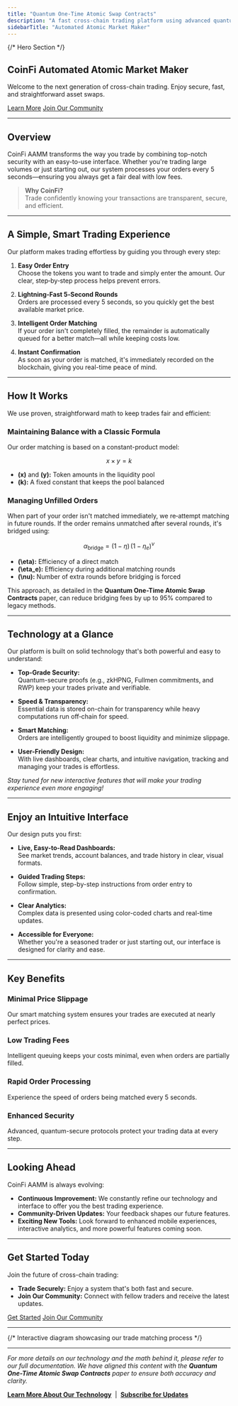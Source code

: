 ```yaml
---
title: "Quantum One-Time Atomic Swap Contracts"
description: "A fast cross-chain trading platform using advanced quantum one-time passkeys and zero-knowledge proof account abstractions, providing an intuitive and user-friendly experience for all token orders."
sidebarTitle: "Automated Atomic Market Maker"
---
```


{/*
Hero Section
*/}
<section className="hero-banner" style={{ backgroundImage: "url('/logo/300x100-coin-chain.png')" }}>
  <div className="hero-content">
    <h1>CoinFi Automated Atomic Market Maker</h1>
    <p>
      Welcome to the next generation of cross-chain trading. Enjoy secure, fast, and straightforward asset swaps.
    </p>
    <div className="cta-buttons">
      <a href="https://coin.fi/manifesto" className="btn-primary">Learn More</a>
      <a href="https://coin.fi/manifesto" className="btn-secondary">Join Our Community</a>
    </div>
  </div>
</section>

---


## Overview

CoinFi AAMM transforms the way you trade by combining top-notch security with an easy-to-use interface. Whether you're trading large volumes or just starting out, our system processes your orders every 5 seconds—ensuring you always get a fair deal with low fees.

> **Why CoinFi?**  
> Trade confidently knowing your transactions are transparent, secure, and efficient.

---

## A Simple, Smart Trading Experience

Our platform makes trading effortless by guiding you through every step:

1. **Easy Order Entry**  
   Choose the tokens you want to trade and simply enter the amount. Our clear, step‑by‑step process helps prevent errors.

2. **Lightning-Fast 5‑Second Rounds**  
   Orders are processed every 5 seconds, so you quickly get the best available market price.

3. **Intelligent Order Matching**  
   If your order isn't completely filled, the remainder is automatically queued for a better match—all while keeping costs low.

4. **Instant Confirmation**  
   As soon as your order is matched, it's immediately recorded on the blockchain, giving you real-time peace of mind.

---

## How It Works

We use proven, straightforward math to keep trades fair and efficient:

### Maintaining Balance with a Classic Formula

Our order matching is based on a constant-product model:

$$
x \times y = k
$$

- **\(x\)** and **\(y\):** Token amounts in the liquidity pool  
- **\(k\):** A fixed constant that keeps the pool balanced

### Managing Unfilled Orders

When part of your order isn't matched immediately, we re‑attempt matching in future rounds. If the order remains unmatched after several rounds, it's bridged using:

$$
\alpha_{\text{bridge}} = (1 - \eta)\,\bigl(1 - \eta_e\bigr)^\nu
$$

- **\(\eta\):** Efficiency of a direct match  
- **\(\eta_e\):** Efficiency during additional matching rounds  
- **\(\nu\):** Number of extra rounds before bridging is forced

This approach, as detailed in the **Quantum One-Time Atomic Swap Contracts** paper, can reduce bridging fees by up to 95% compared to legacy methods.

---

## Technology at a Glance

Our platform is built on solid technology that's both powerful and easy to understand:

- **Top-Grade Security:**  
  Quantum-secure proofs (e.g., zkHPNG, Fullmen commitments, and RWP) keep your trades private and verifiable.
  
- **Speed & Transparency:**  
  Essential data is stored on-chain for transparency while heavy computations run off‑chain for speed.

- **Smart Matching:**  
  Orders are intelligently grouped to boost liquidity and minimize slippage.

- **User-Friendly Design:**  
  With live dashboards, clear charts, and intuitive navigation, tracking and managing your trades is effortless.

*Stay tuned for new interactive features that will make your trading experience even more engaging!*

---

## Enjoy an Intuitive Interface

Our design puts you first:

- **Live, Easy-to-Read Dashboards:**  
  See market trends, account balances, and trade history in clear, visual formats.
  
- **Guided Trading Steps:**  
  Follow simple, step-by-step instructions from order entry to confirmation.

- **Clear Analytics:**  
  Complex data is presented using color-coded charts and real-time updates.

- **Accessible for Everyone:**  
  Whether you're a seasoned trader or just starting out, our interface is designed for clarity and ease.

---

## Key Benefits

<div className="card-grid">
  <div className="card">
    <h3>Minimal Price Slippage</h3>
    <p>Our smart matching system ensures your trades are executed at nearly perfect prices.</p>
  </div>
  <div className="card">
    <h3>Low Trading Fees</h3>
    <p>Intelligent queuing keeps your costs minimal, even when orders are partially filled.</p>
  </div>
  <div className="card">
    <h3>Rapid Order Processing</h3>
    <p>Experience the speed of orders being matched every 5 seconds.</p>
  </div>
  <div className="card">
    <h3>Enhanced Security</h3>
    <p>Advanced, quantum-secure protocols protect your trading data at every step.</p>
  </div>
</div>

---

## Looking Ahead

CoinFi AAMM is always evolving:

- **Continuous Improvement:** We constantly refine our technology and interface to offer you the best trading experience.  
- **Community-Driven Updates:** Your feedback shapes our future features.  
- **Exciting New Tools:** Look forward to enhanced mobile experiences, interactive analytics, and more powerful features coming soon.

---

## Get Started Today

Join the future of cross-chain trading:
- **Trade Securely:** Enjoy a system that's both fast and secure.
- **Join Our Community:** Connect with fellow traders and receive the latest updates.

<div className="join-container">
  <a href="https://coin.fi/manifesto" className="btn-primary btn-lg">Get Started</a>
  <a href="https://coin.fi/manifesto" className="btn-secondary btn-lg">Join Our Community</a>
</div>

---

{/* Interactive diagram showcasing our trade matching process */}
<ImageCard 
  src="/logo/300x100-coin-chain.png" 
  alt="Trade Matching Diagram" 
  caption="See how our system smartly matches your orders for efficient trading." 
/>

---

*For more details on our technology and the math behind it, please refer to our full documentation. We have aligned this content with the **Quantum One-Time Atomic Swap Contracts** paper to ensure both accuracy and clarity.*

[**Learn More About Our Technology**](https://coin.fi/manifesto)&nbsp;&nbsp;|&nbsp;&nbsp;[**Subscribe for Updates**](https://coin.fi/manifesto)
